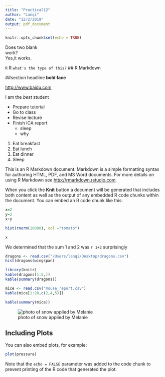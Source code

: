 ```yaml
---
title: "Practical12"
author: "Lanqi"
date: "12/2/2019"
output: pdf_document
---
```


```r
knitr::opts_chunk$set(echo = TRUE)
```

Does two blank  
work?  
Yes,it works.  

`R`
R
`what's the type of this?`
## R Markdown

##section headline
**bold face**

<http://www.baidu.com>

I am the *best* student

- Prepare tutorial
- Go to class
- Revise lecture
- Finish ICA report
    + sleep
    + why


1. Eat breakfast
2. Eat lunch
4. Eat dinner
2. Sleep

This is an R Markdown document. Markdown is a simple formatting syntax for authoring HTML, PDF, and MS Word documents. For more details on using R Markdown see <http://rmarkdown.rstudio.com>.

When you click the **Knit** button a document will be generated that includes both content as well as the output of any embedded R code chunks within the document. You can embed an R code chunk like this:
```r
x=2
y=3
x+y
```

```r
hist(rnorm(10000), col ="tomato")
```

```r
x
```

We determined that the sum 1 and 2 was `r 1+2` surprisingly

```r
dragons <- read.csv("/Users/lanqi/Desktop/dragons.csv")
hist(dragons$wingspan)
```
```r
library(knitr)
kable(dragons[1:5,])
kable(summary(dragons))
```
```r
mice <- read.csv("mouse_report.csv")
kable(mice[1:20,c(2,4,5)])
```
```r
kable(summary(mice))
```

![photo of snow applied by Melanie](/Users/lanqi/Desktop/haining_bridge_snow.png)



## Including Plots

You can also embed plots, for example:

```r
plot(pressure)
```

Note that the `echo = FALSE` parameter was added to the code chunk to prevent printing of the R code that generated the plot.
